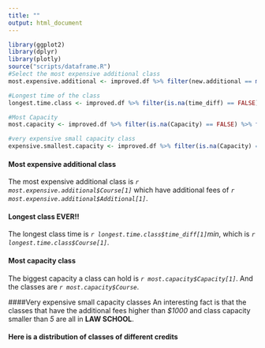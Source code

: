 ```yaml
---
title: ""
output: html_document
---
```


```r
library(ggplot2)
library(dplyr)
library(plotly)
source("scripts/dataframe.R")
#Select the most expensive additional class
most.expensive.additional <- improved.df %>% filter(new.additional == max(new.additional))

#Longest time of the class
longest.time.class <- improved.df %>% filter(is.na(time_diff) == FALSE) %>% filter(time_diff == max(time_diff))

#Most Capacity
most.capacity <- improved.df %>% filter(is.na(Capacity) == FALSE) %>% filter(Capacity == max(Capacity))

#very expensive small capacity class
expensive.smallest.capacity <- improved.df %>% filter(is.na(Capacity) == FALSE & Capacity != 0) %>% filter(Capacity < 5 & new.additional > 1000)


```

#### Most expensive additional class
The most expensive additional class is *`r most.expensive.additional$Course[1]`* which have additional fees of *`r most.expensive.additional$Additional[1]`*.

#### Longest class EVER!!
The longest class time is *`r longest.time.class$time_diff[1]`min*, which is *`r longest.time.class$Course[1]`*.

#### Most capacity class
The biggest capacity a class can hold is *`r most.capacity$Capacity[1]`*. And the classes are *`r most.capacity$Course`*.

####Very expensive small capacity classes
An interesting fact is that the classes that have the additional fees higher than *$1000* and class capacity smaller than *5* are all in **LAW SCHOOL**.

#### Here is a distribution of classes of different credits
